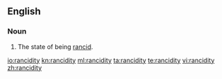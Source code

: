 ==English==
===Noun===
{{en-noun|-}}
# The state of being [[rancid]].

[[io:rancidity]]
[[kn:rancidity]]
[[ml:rancidity]]
[[ta:rancidity]]
[[te:rancidity]]
[[vi:rancidity]]
[[zh:rancidity]]